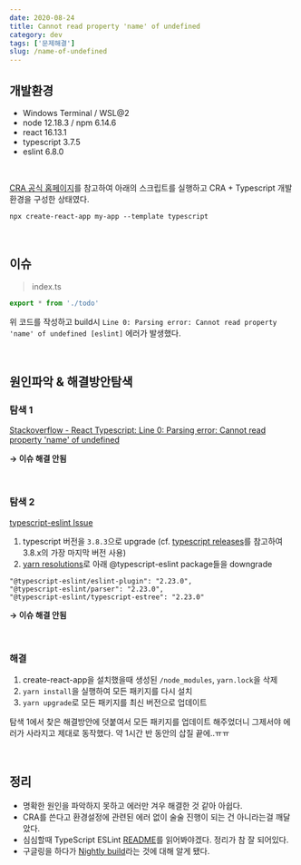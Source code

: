 ```yaml
---
date: 2020-08-24
title: Cannot read property 'name' of undefined
category: dev
tags: ['문제해결']
slug: /name-of-undefined
---
```


## 개발환경

- Windows Terminal / WSL@2
- node 12.18.3 / npm 6.14.6
- react 16.13.1
- typescript 3.7.5
- eslint 6.8.0

<br />

[CRA 공식 홈페이지](https://create-react-app.dev/docs/adding-typescript/#installation)를 참고하여 아래의 스크립트를 실행하고 CRA + Typescript 개발환경을 구성한 상태였다.

```
npx create-react-app my-app --template typescript
```

<br />

## 이슈

> index.ts

```ts
export * from './todo'
```

위 코드를 작성하고 build시 `Line 0: Parsing error: Cannot read property 'name' of undefined [eslint]` 에러가 발생했다.

<br />

## 원인파악 & 해결방안탐색

### 탐색 1

[Stackoverflow - React Typescript: Line 0: Parsing error: Cannot read property 'name' of undefined](https://stackoverflow.com/questions/60729199/react-typescript-line-0-parsing-error-cannot-read-property-name-of-undefine)

**→ 이슈 해결 안됨**

<br />

### 탐색 2

[typescript-eslint Issue](https://github.com/typescript-eslint/typescript-eslint/issues/1746)

1. typescript 버전을 `3.8.3`으로 upgrade (cf. [typescript releases](https://github.com/Microsoft/TypeScript/releases)를 참고하여 3.8.x의 가장 마지막 버전 사용)
2. [yarn resolutions](https://classic.yarnpkg.com/en/docs/selective-version-resolutions/)로 아래 @typescript-eslint package들을 downgrade

```
"@typescript-eslint/eslint-plugin": "2.23.0",
"@typescript-eslint/parser": "2.23.0",
"@typescript-eslint/typescript-estree": "2.23.0"
```

**→ 이슈 해결 안됨**

<br />

### 해결

1. create-react-app을 설치했을때 생성된 `/node_modules`, `yarn.lock`을 삭제
2. `yarn install`을 실행하여 모든 패키지를 다시 설치
3. `yarn upgrade`로 모든 패키지를 최신 버전으로 업데이트

탐색 1에서 찾은 해결방안에 덧붙여서 모든 패키지를 업데이트 해주었더니 그제서야 에러가 사라지고 제대로 동작했다. 약 1시간 반 동안의 삽질 끝에..ㅠㅠ

<br />

## 정리

- 명확한 원인을 파악하지 못하고 에러만 겨우 해결한 것 같아 아쉽다.
- CRA를 쓴다고 환경설정에 관련된 에러 없이 술술 진행이 되는 건 아니라는걸 깨달았다.
- 심심할때 TypeScript ESLint [README](https://github.com/typescript-eslint/typescript-eslint#typescript-eslint)를 읽어봐야겠다. 정리가 참 잘 되어있다.
- 구글링을 하다가 [Nightly build](https://openmicrolab.com/nightly-build/)라는 것에 대해 알게 됐다.
